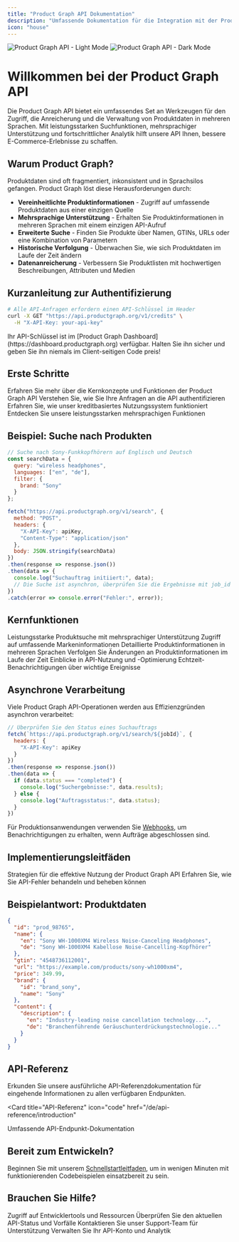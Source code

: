 ```yaml
---
title: "Product Graph API Dokumentation"
description: "Umfassende Dokumentation für die Integration mit der Product Graph API"
icon: "house"
---
```


<img
  className="block dark:hidden"
  src="/images/hero-light.jpeg"
  alt="Product Graph API - Light Mode"
/>
<img
  className="hidden dark:block"
  src="/images/hero-dark.jpeg"
  alt="Product Graph API - Dark Mode"
/>

# Willkommen bei der Product Graph API

Die Product Graph API bietet ein umfassendes Set an Werkzeugen für den Zugriff, die Anreicherung und die Verwaltung von Produktdaten in mehreren Sprachen. Mit leistungsstarken Suchfunktionen, mehrsprachiger Unterstützung und fortschrittlicher Analytik hilft unsere API Ihnen, bessere E-Commerce-Erlebnisse zu schaffen.

## Warum Product Graph?

Produktdaten sind oft fragmentiert, inkonsistent und in Sprachsilos gefangen. Product Graph löst diese Herausforderungen durch:

- **Vereinheitlichte Produktinformationen** - Zugriff auf umfassende Produktdaten aus einer einzigen Quelle
- **Mehrsprachige Unterstützung** - Erhalten Sie Produktinformationen in mehreren Sprachen mit einem einzigen API-Aufruf
- **Erweiterte Suche** - Finden Sie Produkte über Namen, GTINs, URLs oder eine Kombination von Parametern
- **Historische Verfolgung** - Überwachen Sie, wie sich Produktdaten im Laufe der Zeit ändern
- **Datenanreicherung** - Verbessern Sie Produktlisten mit hochwertigen Beschreibungen, Attributen und Medien

## Kurzanleitung zur Authentifizierung

```bash
# Alle API-Anfragen erfordern einen API-Schlüssel im Header
curl -X GET "https://api.productgraph.org/v1/credits" \
  -H "X-API-Key: your-api-key"
```

<Note>
  Ihr API-Schlüssel ist im [Product Graph Dashboard](https://dashboard.productgraph.org) verfügbar. 
  Halten Sie ihn sicher und geben Sie ihn niemals im Client-seitigen Code preis!
</Note>

## Erste Schritte

<CardGroup cols={2}>
  <Card
    title="API-Überblick"
    icon="circle-info"
    href="/de/product-graph/overview"
  >
    Erfahren Sie mehr über die Kernkonzepte und Funktionen der Product Graph API
  </Card>
  <Card
    title="Authentifizierung"
    icon="key"
    href="/de/product-graph/authentication"
  >
    Verstehen Sie, wie Sie Ihre Anfragen an die API authentifizieren
  </Card>
  <Card
    title="Guthabensystem"
    icon="coins"
    href="/de/product-graph/credits"
  >
    Erfahren Sie, wie unser kreditbasiertes Nutzungssystem funktioniert
  </Card>
  <Card
    title="Mehrsprachige Unterstützung"
    icon="language"
    href="/de/product-graph/multilanguage"
  >
    Entdecken Sie unsere leistungsstarken mehrsprachigen Funktionen
  </Card>
</CardGroup>

## Beispiel: Suche nach Produkten

```javascript
// Suche nach Sony-Funkkopfhörern auf Englisch und Deutsch
const searchData = {
  query: "wireless headphones",
  languages: ["en", "de"],
  filter: {
    brand: "Sony"
  }
};

fetch("https://api.productgraph.org/v1/search", {
  method: "POST",
  headers: {
    "X-API-Key": apiKey,
    "Content-Type": "application/json"
  },
  body: JSON.stringify(searchData)
})
.then(response => response.json())
.then(data => {
  console.log("Suchauftrag initiiert:", data);
  // Die Suche ist asynchron, überprüfen Sie die Ergebnisse mit job_id
})
.catch(error => console.error("Fehler:", error));
```

## Kernfunktionen

<CardGroup cols={3}>
  <Card
    title="Suche"
    icon="magnifying-glass"
    href="/de/product-graph/search"
  >
    Leistungsstarke Produktsuche mit mehrsprachiger Unterstützung
  </Card>
  <Card
    title="Markendaten"
    icon="tag"
    href="/de/product-graph/brand"
  >
    Zugriff auf umfassende Markeninformationen
  </Card>
  <Card
    title="Produktdaten"
    icon="box"
    href="/de/product-graph/product-data"
  >
    Detaillierte Produktinformationen in mehreren Sprachen
  </Card>
  <Card
    title="Historische Daten"
    icon="clock-rotate-left"
    href="/de/product-graph/historical-data"
  >
    Verfolgen Sie Änderungen an Produktinformationen im Laufe der Zeit
  </Card>
  <Card
    title="Analytik"
    icon="chart-mixed"
    href="/de/product-graph/analytics"
  >
    Einblicke in API-Nutzung und -Optimierung
  </Card>
  <Card
    title="Webhooks"
    icon="bell"
    href="/de/product-graph/webhooks"
  >
    Echtzeit-Benachrichtigungen über wichtige Ereignisse
  </Card>
</CardGroup>

## Asynchrone Verarbeitung

Viele Product Graph API-Operationen werden aus Effizienzgründen asynchron verarbeitet:

```javascript
// Überprüfen Sie den Status eines Suchauftrags
fetch(`https://api.productgraph.org/v1/search/${jobId}`, {
  headers: {
    "X-API-Key": apiKey
  }
})
.then(response => response.json())
.then(data => {
  if (data.status === "completed") {
    console.log("Suchergebnisse:", data.results);
  } else {
    console.log("Auftragsstatus:", data.status);
  }
})
```

Für Produktionsanwendungen verwenden Sie [Webhooks](/de/product-graph/webhooks), um Benachrichtigungen zu erhalten, wenn Aufträge abgeschlossen sind.

## Implementierungsleitfäden

<CardGroup cols={2}>
  <Card
    title="Best Practices"
    icon="lightbulb"
    href="/de/product-graph/best-practices"
  >
    Strategien für die effektive Nutzung der Product Graph API
  </Card>
  <Card
    title="Fehlerbehandlung"
    icon="triangle-exclamation"
    href="/de/product-graph/error-handling"
  >
    Erfahren Sie, wie Sie API-Fehler behandeln und beheben können
  </Card>
</CardGroup>

## Beispielantwort: Produktdaten

```json
{
  "id": "prod_98765",
  "name": {
    "en": "Sony WH-1000XM4 Wireless Noise-Canceling Headphones",
    "de": "Sony WH-1000XM4 Kabellose Noise-Cancelling-Kopfhörer"
  },
  "gtin": "4548736112001",
  "url": "https://example.com/products/sony-wh1000xm4",
  "price": 349.99,
  "brand": {
    "id": "brand_sony",
    "name": "Sony"
  },
  "content": {
    "description": {
      "en": "Industry-leading noise cancellation technology...",
      "de": "Branchenführende Geräuschunterdrückungstechnologie..."
    }
  }
}
```

## API-Referenz

Erkunden Sie unsere ausführliche API-Referenzdokumentation für eingehende Informationen zu allen verfügbaren Endpunkten.

<Card
  title="API-Referenz"
  icon="code"
  href="/de/api-reference/introduction"
>
  Umfassende API-Endpunkt-Dokumentation
</Card>

## Bereit zum Entwickeln?

Beginnen Sie mit unserem [Schnellstartleitfaden](/de/quickstart), um in wenigen Minuten mit funktionierenden Codebeispielen einsatzbereit zu sein.

## Brauchen Sie Hilfe?

<CardGroup cols={2}>
  <Card
    title="Entwicklerportal"
    icon="browser"
    href="https://productgraph.org/developer"
  >
    Zugriff auf Entwicklertools und Ressourcen
  </Card>
  <Card
    title="API-Status"
    icon="server"
    href="https://status.productgraph.org"
  >
    Überprüfen Sie den aktuellen API-Status und Vorfälle
  </Card>
  <Card
    title="Support"
    icon="headset"
    href="https://support.productgraph.org"
  >
    Kontaktieren Sie unser Support-Team für Unterstützung
  </Card>
  <Card
    title="API-Dashboard"
    icon="gauge-high"
    href="https://dashboard.productgraph.org"
  >
    Verwalten Sie Ihr API-Konto und Analytik
  </Card>
</CardGroup>
